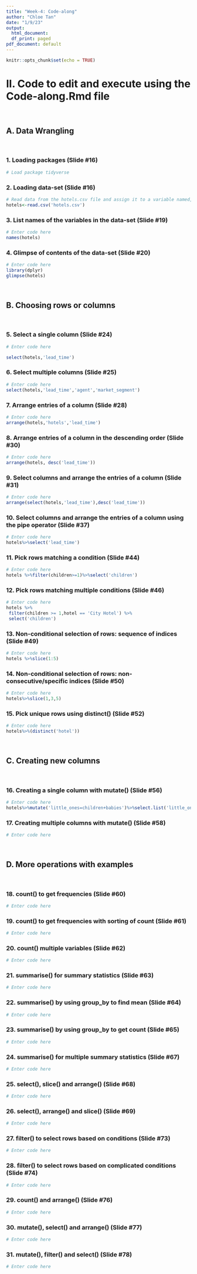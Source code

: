 ---
title: "Week-4: Code-along"
author: "Chloe Tan"
date: "1/9/23"
output:
  html_document:
  df_print: paged
pdf_document: default
---

  ```{r setup, include=FALSE}
knitr::opts_chunk$set(echo = TRUE)
```

# II. Code to edit and execute using the Code-along.Rmd file 
<br>

## A. Data Wrangling
<br>

### 1. Loading packages (Slide #16)

```{r, eval=TRUE,echo=TRUE}
# Load package tidyverse

```

### 2. Loading data-set (Slide #16)

```{r, eval=TRUE,echo=TRUE}
# Read data from the hotels.csv file and assign it to a variable named, "hotels"
hotels<-read.csv('hotels.csv')

```

### 3. List names of the variables in the data-set (Slide #19)

```{r, eval=TRUE,echo=TRUE}
# Enter code here
names(hotels)
```


### 4. Glimpse of contents of the data-set (Slide #20)

```{r, eval=TRUE,echo=TRUE}
# Enter code here
library(dplyr)
glimpse(hotels)

```
<br>

## B. Choosing rows or columns
<br>

### 5. Select a single column (Slide #24)

```{r, eval=TRUE,echo=TRUE}
# Enter code here

select(hotels,'lead_time')

```

### 6. Select multiple columns (Slide #25)

```{r, eval=TRUE,echo=TRUE}
# Enter code here
select(hotels,'lead_time','agent','market_segment')

```

### 7. Arrange entries of a column (Slide #28)

```{r, eval=TRUE,echo=TRUE}
# Enter code here
arrange(hotels,'hotels','lead_time')

```

### 8. Arrange entries of a column in the descending order (Slide #30)

```{r, eval=TRUE,echo=TRUE}
# Enter code here
arrange(hotels, desc('lead_time'))

```

### 9. Select columns and arrange the entries of a column (Slide #31)

```{r, eval=TRUE,echo=TRUE}
# Enter code here
arrange(select(hotels,'lead_time'),desc('lead_time'))

```

### 10. Select columns and arrange the entries of a column using the pipe operator (Slide #37)

```{r, eval=TRUE,echo=TRUE}
# Enter code here
hotels%>%select('lead_time')

```

### 11. Pick rows matching a condition (Slide #44)

```{r, eval=TRUE,echo=TRUE}
# Enter code here
hotels %>%filter(children>=1)%>%select('children')

```

### 12. Pick rows matching multiple conditions (Slide #46)

```{r, eval=TRUE,echo=TRUE}
# Enter code here
hotels %>%
 filter(children >= 1,hotel == 'City Hotel') %>%
 select('children')

```

### 13. Non-conditional selection of rows: sequence of indices (Slide #49)

```{r, eval=TRUE,echo=TRUE}
# Enter code here
hotels %>%slice(1:5)

```

### 14. Non-conditional selection of rows: non-consecutive/specific indices (Slide #50)

```{r, eval=TRUE,echo=TRUE}
# Enter code here
hotels%>%slice(1,3,5)

```

### 15. Pick unique rows using distinct() (Slide #52)

```{r, eval=TRUE,echo=TRUE}
# Enter code here
hotels%>%(distinct('hotel'))

```
<br>

## C. Creating new columns
<br>

### 16. Creating a single column with mutate() (Slide #56)

```{r, eval=TRUE,echo=TRUE}
# Enter code here
hotels%>%mutate('little_ones=children+babies')%>%select.list('little_ones, children, babies')

```

### 17. Creating multiple columns with mutate() (Slide #58)

```{r, eva,echo=TRUE}
# Enter code here

```
<br>

## D. More operations with examples
<br>

### 18. count() to get frequencies (Slide #60)

```{r, eval=FALSE,echo=TRUE}
# Enter code here

```

### 19. count() to get frequencies with sorting of count (Slide #61)

```{r, eval=FALSE,echo=TRUE}
# Enter code here

```

### 20. count() multiple variables (Slide #62)

```{r, eval=FALSE,echo=TRUE}
# Enter code here

```

### 21. summarise() for summary statistics (Slide #63)

```{r, eval=FALSE,echo=TRUE}
# Enter code here

```

### 22. summarise() by using group_by to find mean (Slide #64)

```{r, eval=FALSE,echo=TRUE}
# Enter code here

```

### 23. summarise() by using group_by to get count (Slide #65)

```{r, eval=FALSE,echo=TRUE}
# Enter code here

```

### 24. summarise() for multiple summary statistics (Slide #67)

```{r, eval=FALSE,echo=TRUE}
# Enter code here

```

### 25. select(), slice() and arrange() (Slide #68)

```{r, eval=FALSE,echo=TRUE}
# Enter code here

```

### 26. select(), arrange() and slice() (Slide #69)

```{r, eval=FALSE,echo=TRUE}
# Enter code here

```

### 27. filter() to select rows based on conditions (Slide #73)

```{r, eval=FALSE,echo=TRUE}
# Enter code here

```

### 28. filter() to select rows based on complicated conditions (Slide #74)

```{r, eval=FALSE,echo=TRUE}
# Enter code here

```

### 29. count() and arrange() (Slide #76)

```{r, eval=FALSE,echo=TRUE}
# Enter code here

```

### 30. mutate(), select() and arrange() (Slide #77)

```{r, eval=FALSE,echo=TRUE}
# Enter code here

```


### 31. mutate(), filter() and select() (Slide #78)

```{r, eval=FALSE,echo=TRUE}
# Enter code here

```